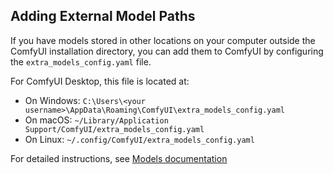 ## Adding External Model Paths

If you have models stored in other locations on your computer outside the ComfyUI installation directory, you can add them to ComfyUI by configuring the `extra_models_config.yaml` file.

For ComfyUI Desktop, this file is located at:
- On Windows: `C:\Users\<your username>\AppData\Roaming\ComfyUI\extra_models_config.yaml`
- On macOS: `~/Library/Application Support/ComfyUI/extra_models_config.yaml`
- On Linux: `~/.config/ComfyUI/extra_models_config.yaml`

For detailed instructions, see [Models documentation](/development/core-concepts/models#adding-external-model-paths)
